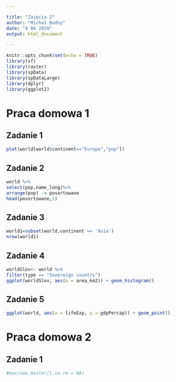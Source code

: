 ```yaml
---

title: "Zajęcia 2"
author: "Michal Budny"
date: "4 04 2020"
output: html_document

---
```


```r
knitr::opts_chunk$set(echo = TRUE)
library(sf)
library(raster)
library(spData)
library(spDataLarge)
library(dplyr)
library(ggplot2)
```

# Praca domowa 1
## Zadanie 1

```r
plot(world[world$continent=="Europe","pop"])
```

## Zadanie 2

```r
world %>%
select(pop,name_long)%>%
arrange(pop) -> posortowane
head(posortowane,1)
```

## Zadanie 3

```r
world1=subset(world,continent == 'Asia')
nrow(world1)
```

## Zadanie 4

```r
worldSlov<- world %>%
filter(type == "Sovereign country")
ggplot(worldSlov, aes(x = area_km2)) + geom_histogram()
```

## Zadanie 5

```r
ggplot(world, aes(x = lifeExp, y = gdpPercap)) + geom_point()
```

# Praca domowa 2
## Zadanie 1

```r
#max(new_master[],na.rm = NA)
```